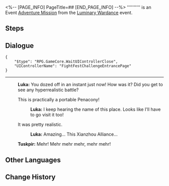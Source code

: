 <%-- [PAGE_INFO]
PageTitle=##
[END_PAGE_INFO] --%>
{{Stub|Dialogue.}}
{{Mission Infobox
|id            = 8025131
|title         = 
|image         = <!--Mission .png-->
|type          = Adventure
|event_name    = Luminary Wardance
|chapter       = Luminary Wardance
|requirements  = [[Adventure Mission]] ''[[By His Lonefist to the Xianzhou]]'' completed
|summary       = <!--official mission summary from Fate's Atlas-->
|characters    = Luka; Trailblazer; Tuskpir
|startLocation = [[The Xianzhou Luofu]] - [[Skysplitter]]
|world         = The Xianzhou Luofu
|area          = Skysplitter
|prev          = By His Lonefist to the Xianzhou
|next          = 
|rewards       = 
}}
'''''''''' is an Event [[Adventure Mission]] from the [[Luminary Wardance]] event.

==Steps==


<!--
==Gameplay Notes==

--><!--
==Trial Character==

-->
==Dialogue==
{{Stub Dialogue}}
<pre>{
	"$type": "RPG.GameCore.WaitUIControllerClose",
	"UIControllerName": "FightFestChallengeEntrancePage"
}</pre>
----
:{{tx}}
:'''Luka:''' You dozed off in an instant just now! How was it? Did you get to see any hyperrealistic battle?
:{{DIcon|Arrow}} This is practically a portable Penacony!
::'''Luka:''' I keep hearing the name of this place. Looks like I'll have to go visit it too!
:{{DIcon|Arrow}} It was pretty realistic.
::'''Luka:''' Amazing... This Xianzhou Alliance...
:'''Tuskpir:''' Mehr! Mehr mehr mehr, mehr mehr!
:{{tx}}
{{Dialogue End}}

==Other Languages==
{{Other Languages
|en   = 
|zhs  = 
|zht  = 
|ja   = 
|ko   = 
|es   = 
|fr   = 
|ru   = 
|th   = 
|vi   = 
|de   = 
|id   = 
|pt   = 
}}

==Change History==
{{Change History|2.5}}
